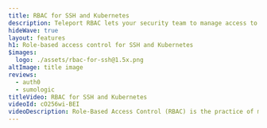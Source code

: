 ```yaml
---
title: RBAC for SSH and Kubernetes
description: Teleport RBAC lets your security team to manage access to computing infrastructure. RBAC works in conjunction with a single sign-on (SSO) against a central identity provider such as Okta, ADFS, or any other SAML provider.
hideWave: true
layout: features
h1: Role-based access control for SSH and Kubernetes
$images:
  logo: ./assets/rbac-for-ssh@1.5x.png
altImage: title image
reviews:
  - auth0
  - sumologic
titleVideo: RBAC for SSH and Kubernetes
videoId: cO256wi-BEI
videoDescription: Role-Based Access Control (RBAC) is the practice of managing privileged access to infrastructure through a central directory of users, roles, and teams. Authorization is granted to groups (or roles) within a company directory. This allows individuals to access secured infrastructure by simply authenticating their identity, usually through a Single Sign-on (SSO) solution tied to the directory.
---
```



<SectionTabs>
  <SectionTabs.Item
    src="./assets/mfa.svg"
    title="Multi-factor authentication (MFA)"
    description="Integrating with company-wide SSO enables two-factor authentication (2FA) for SSH sessions using the same access control plane, simplifying management and audit."
  >
    <Terminal></Terminal>
  </SectionTabs.Item>
  <SectionTabs.Item
    src="./assets/move-away.svg"
    title="Enforce infrastructure and data compliance"
    description="Isolate production environments and production data from specific roles and teams, or limit access to certain roles and teams. Enforce policies like 'Developers must never see production data with ease'"
  >
    <Terminal></Terminal>
  </SectionTabs.Item>
  <SectionTabs.Item
    src="./assets/transparency.svg"
    title="Compliant process for onboarding and transferring employees"
    description="Ensure privileged access permissions stay up-to-date as individuals switch roles or leave the company."
  >
    <Terminal></Terminal>
  </SectionTabs.Item>
  <SectionTabs.Item
    src="./assets/protect-sessions.svg"
    title="Prohibit root access for all roles"
    description="Teleport RBAC allows security administrators to remove the need to use root privileges. RBAC also separates SSH permissions management from server management."
  >
    <Terminal></Terminal>
  </SectionTabs.Item>
</SectionTabs>
